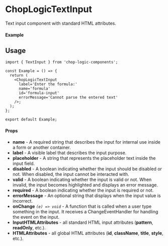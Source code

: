 
<Meta of={TextInput} title='TextInput' />

# ChopLogicTextInput

Text input component with standard HTML attributes.

#### Example

<Canvas of={TextInput.Default} />

## Usage

```tsx
import { TextInput } from 'chop-logic-components';

const Example = () => {
  return (
    <ChopLogicTextInput
      label='Enter the formula:'
      name='formula'
      id='formula-input'
      errorMessage='Cannot parse the entered text'
    />;
  );
};

export default Example;
```

#### Props

- **name** - A required string that describes the input for internal use inside a form or another container.
- **label** - A visible label that describes the input purpose.
- **placeholder** - A string that represents the placeholder text inside the input field.
- **disabled** - A boolean indicating whether the input should be disabled or not. When disabled, the input cannot be interacted with.
- **valid** - A boolean indicating whether the input is valid or not. When invalid, the input becomes highlighted and displays an error message.
- **required** - A boolean indicating whether the input is required or not.
- **errorMessage** - An optional string that displays when the input value is incorrect.
- **onChange** _`(e) => void`_ - A function that is called when a user type something in the input. It receives a ChangeEventHandler for handling the event on the input.
- **InputHTMLAttributes** - all standard HTML input attributes (**pattern**, **readOnly**, etc.).
- **HTMLAttributes** - all global HTML attributes (**id**, **className**, **title**, **style**, etc.).
